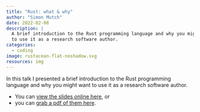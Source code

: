 ```yaml
---
title: "Rust: what & why"
author: "Simon Mutch"
date: 2022-02-08
description: |
  A brief introduction to the Rust programming language and why you might want
  to use it as a research software author.
categories:
  - coding
image: rustacean-flat-noshadow.svg
resources: img
---
```


In this talk I presented a brief introduction to the Rust programming language and why you might want
to use it as a research software author.

- You can [view the slides online here](why-rust.html), or
- you can [grab a pdf of them here](why-rust.pdf).
